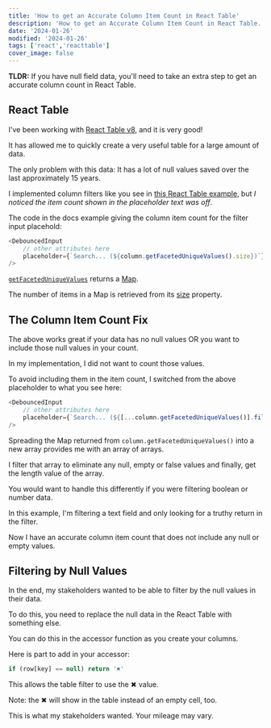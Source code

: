 ```yaml
---
title: 'How to get an Accurate Column Item Count in React Table'
description: 'How to get an Accurate Column Item Count in React Table.'
date: '2024-01-26'
modified: '2024-01-26'
tags: ['react','reacttable']
cover_image: false
---
```


**TLDR:** If you have null field data, you'll need to take an extra step to get an accurate column count in React Table.

## React Table

I've been working with [React Table v8](https://tanstack.com/table/v8/docs/introduction), and it is very good! 

It has allowed me to quickly create a very useful table for a large amount of data. 

The only problem with this data: It has a lot of null values saved over the last approximately 15 years. 

I implemented column filters like you see in [this React Table example](https://tanstack.com/table/v8/docs/framework/react/examples/filters), but _I noticed the item count shown in the placeholder text was off_.

The code in the docs example giving the column item count for the filter input placehold:

```ts
<DebouncedInput
    // other attributes here
    placeholder={`Search... (${column.getFacetedUniqueValues().size})`}
/>
```

[`getFacetedUniqueValues`](https://tanstack.com/table/v8/docs/api/features/filters#getfaceteduniquevalues) returns a [Map](https://developer.mozilla.org/en-US/docs/Web/JavaScript/Reference/Global_Objects/Map). 

The number of items in a Map is retrieved from its [size](https://developer.mozilla.org/en-US/docs/Web/JavaScript/Reference/Global_Objects/Map/size) property.

## The Column Item Count Fix

The above works great if your data has no null values OR you want to include those null values in your count. 

In my implementation, I did not want to count those values. 

To avoid including them in the item count, I switched from the above placeholder to what you see here: 

```ts 
<DebouncedInput
    // other attributes here
    placeholder={`Search... (${[...column.getFacetedUniqueValues()].filter(arr => arr[0]).length})`}
/>
```
Spreading the Map returned from `column.getFacetedUniqueValues()` into a new array provides me with an array of arrays. 

I filter that array to eliminate any null, empty or false values and finally, get the length value of the array. 

You would want to handle this differently if you were filtering boolean or number data. 

In this example, I'm filtering a text field and only looking for a truthy return in the filter. 

Now I have an accurate column item count that does not include any null or empty values. 

## Filtering by Null Values 

In the end, my stakeholders wanted to be able to filter by the null values in their data. 

To do this, you need to replace the null data in the React Table with something else. 

You can do this in the accessor function as you create your columns.

Here is part to add in your accessor:
 
```ts 
if (row[key] == null) return '✖'
```
This allows the table filter to use the ✖ value. 

Note: the ✖ will show in the table instead of an empty cell, too. 

This is what my stakeholders wanted. Your mileage may vary. 
